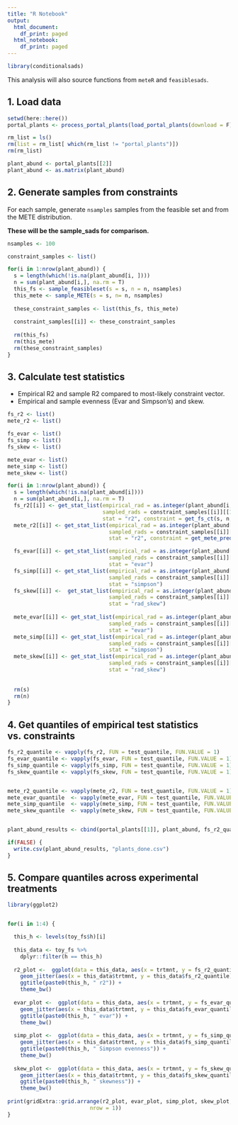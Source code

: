 ```yaml
---
title: "R Notebook"
output:
  html_document:
    df_print: paged
  html_notebook:
    df_print: paged
---
```


```r
library(conditionalsads)
```

This analysis will also source functions from `meteR` and `feasiblesads`. 

## 1. Load data
```r
setwd(here::here())
portal_plants <- process_portal_plants(load_portal_plants(download = F))

rm_list = ls()
rm(list = rm_list[ which(rm_list != "portal_plants")])
rm(rm_list)

plant_abund <- portal_plants[[2]]
plant_abund <- as.matrix(plant_abund)

```

## 2. Generate samples from constraints

For each sample, generate `nsamples` samples from the feasible set and from the METE distribution. 

**These will be the sample_sads for comparison.**


```r

nsamples <- 100

constraint_samples <- list()

for(i in 1:nrow(plant_abund)) {
  s = length(which(!is.na(plant_abund[i, ])))
  n = sum(plant_abund[i,], na.rm = T)
  this_fs <- sample_feasibleset(s = s, n = n, nsamples)
  this_mete <- sample_METE(s = s, n= n, nsamples)
  
  these_constraint_samples <- list(this_fs, this_mete)
  
  constraint_samples[[i]] <- these_constraint_samples
  
  rm(this_fs)
  rm(this_mete)
  rm(these_constraint_samples)
}


```


## 3. Calculate test statistics 

* Empirical R2 and sample R2 compared to most-likely constraint vector.
* Empirical and sample evenness (Evar and Simpson's) and skew.

```r

fs_r2 <- list()
mete_r2 <- list()

fs_evar <- list()
fs_simp <- list()
fs_skew <- list()

mete_evar <- list()
mete_simp <- list()
mete_skew <- list()

for(i in 1:nrow(plant_abund)) {
  s = length(which(!is.na(plant_abund[i])))
  n = sum(plant_abund[i,], na.rm = T)
  fs_r2[[i]] <- get_stat_list(empirical_rad = as.integer(plant_abund[i, 1:s]),
                              sampled_rads = constraint_samples[[i]][[1]],
                              stat = "r2", constraint = get_fs_ct(s, n, nsamples = nsamples))
  mete_r2[[i]] <- get_stat_list(empirical_rad = as.integer(plant_abund[i, 1:s]),
                                sampled_rads = constraint_samples[[i]][[1]],
                                stat = "r2", constraint = get_mete_prediction(s, n))

  fs_evar[[i]] <- get_stat_list(empirical_rad = as.integer(plant_abund[i, 1:s]),
                                sampled_rads = constraint_samples[[i]][[1]],
                                stat = "evar")
  fs_simp[[i]] <- get_stat_list(empirical_rad = as.integer(plant_abund[i, 1:s]),
                                sampled_rads = constraint_samples[[i]][[1]],
                                stat = "simpson")
  fs_skew[[i]] <-  get_stat_list(empirical_rad = as.integer(plant_abund[i, 1:s]),
                                sampled_rads = constraint_samples[[i]][[1]],
                                stat = "rad_skew")
  
  mete_evar[[i]] <- get_stat_list(empirical_rad = as.integer(plant_abund[i, 1:s]),
                                sampled_rads = constraint_samples[[i]][[2]],
                                stat = "evar")
  mete_simp[[i]] <- get_stat_list(empirical_rad = as.integer(plant_abund[i, 1:s]),
                                sampled_rads = constraint_samples[[i]][[2]],
                                stat = "simpson")
  mete_skew[[i]] <- get_stat_list(empirical_rad = as.integer(plant_abund[i, 1:s]),
                                sampled_rads = constraint_samples[[i]][[2]],
                                stat = "rad_skew")
  
  
  rm(s)
  rm(n)
}

```


## 4. Get quantiles of empirical test statistics vs. constraints

```r
fs_r2_quantile <- vapply(fs_r2, FUN = test_quantile, FUN.VALUE = 1)
fs_evar_quantile <- vapply(fs_evar, FUN = test_quantile, FUN.VALUE = 1)
fs_simp_quantile <- vapply(fs_simp, FUN = test_quantile, FUN.VALUE = 1)
fs_skew_quantile <- vapply(fs_skew, FUN = test_quantile, FUN.VALUE = 1)


mete_r2_quantile <- vapply(mete_r2, FUN = test_quantile, FUN.VALUE = 1)
mete_evar_quantile  <- vapply(mete_evar, FUN = test_quantile, FUN.VALUE = 1)
mete_simp_quantile  <- vapply(mete_simp, FUN = test_quantile, FUN.VALUE = 1)
mete_skew_quantile  <- vapply(mete_skew, FUN = test_quantile, FUN.VALUE = 1)


plant_abund_results <- cbind(portal_plants[[1]], plant_abund, fs_r2_quantile, fs_evar_quantile, fs_simp_quantile, fs_skew_quantile, mete_r2_quantile, mete_evar_quantile, mete_simp_quantile, mete_skew_quantile)

if(FALSE) {
  write.csv(plant_abund_results, "plants_done.csv")
}

```


## 5. Compare quantiles across experimental treatments

```r

library(ggplot2)


for(i in 1:4) {

  this_h <- levels(toy_fs$h)[i]
  
  this_data <- toy_fs %>%
    dplyr::filter(h == this_h)
  
  r2_plot <-  ggplot(data = this_data, aes(x = trtmnt, y = fs_r2_quantile)) +
    geom_jitter(aes(x = this_data$trtmnt, y = this_data$fs_r2_quantile)) +
    ggtitle(paste0(this_h, " r2")) +
    theme_bw()
  
  evar_plot <-  ggplot(data = this_data, aes(x = trtmnt, y = fs_evar_quantile)) +
    geom_jitter(aes(x = this_data$trtmnt, y = this_data$fs_evar_quantile)) +
    ggtitle(paste0(this_h, " evar")) +
    theme_bw()
  
  simp_plot <-  ggplot(data = this_data, aes(x = trtmnt, y = fs_simp_quantile)) +
    geom_jitter(aes(x = this_data$trtmnt, y = this_data$fs_simp_quantile)) +
    ggtitle(paste0(this_h, " Simpson evenness")) +
    theme_bw()
  
  skew_plot <-  ggplot(data = this_data, aes(x = trtmnt, y = fs_skew_quantile)) +
    geom_jitter(aes(x = this_data$trtmnt, y = this_data$fs_skew_quantile)) +
    ggtitle(paste0(this_h, " skewness")) +
    theme_bw()
  
print(gridExtra::grid.arrange(r2_plot, evar_plot, simp_plot, skew_plot,
                          nrow = 1))
}


```
